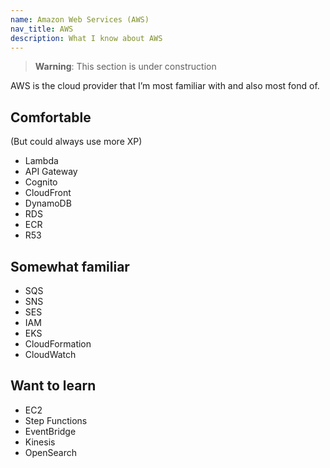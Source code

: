 ```yaml
---
name: Amazon Web Services (AWS)
nav_title: AWS
description: What I know about AWS
---
```


> **Warning**: This section is under construction

AWS is the cloud provider that I’m most familiar with and also most fond of.

## Comfortable

(But could always use more XP)

- Lambda
- API Gateway
- Cognito
- CloudFront
- DynamoDB
- RDS
- ECR
- R53

## Somewhat familiar

- SQS
- SNS
- SES
- IAM
- EKS
- CloudFormation
- CloudWatch

## Want to learn

- EC2
- Step Functions
- EventBridge
- Kinesis
- OpenSearch
